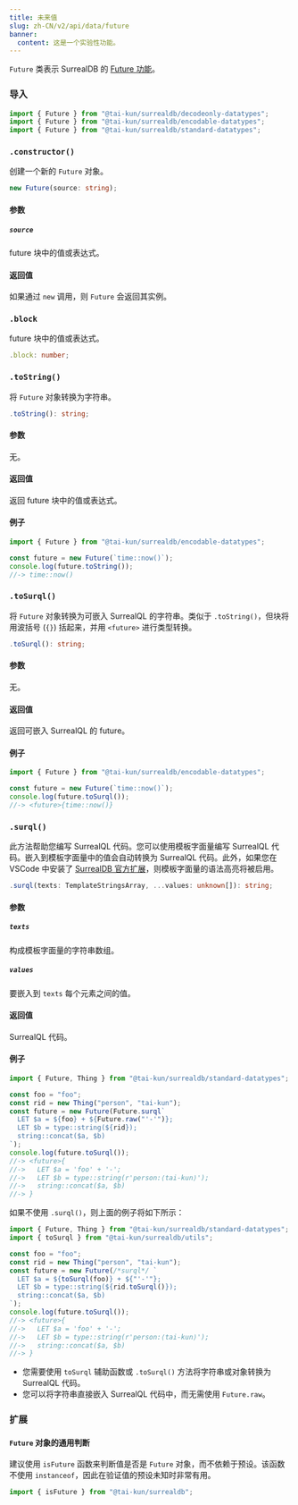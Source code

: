 ```yaml
---
title: 未来值
slug: zh-CN/v2/api/data/future
banner:
  content: 这是一个实验性功能。
---
```



`Future` 类表示 SurrealDB 的 [Future 功能](https://surrealdb.com/docs/surrealql/datamodel/futures)。

### 导入

```ts
import { Future } from "@tai-kun/surrealdb/decodeonly-datatypes";
import { Future } from "@tai-kun/surrealdb/encodable-datatypes";
import { Future } from "@tai-kun/surrealdb/standard-datatypes";
```

### `.constructor()`

创建一个新的 `Future` 对象。

```ts
new Future(source: string);
```

#### 参数

##### `source`

future 块中的值或表达式。

#### 返回值

如果通过 `new` 调用，则 `Future` 会返回其实例。

### `.block` <Badge variant="instance" /><Badge variant="property" /><Badge variant="decodeonly" />

future 块中的值或表达式。

```ts
.block: number;
```

### `.toString()` <Badge variant="instance" /><Badge variant="method" /><Badge variant="encodable" />

将 `Future` 对象转换为字符串。

```ts
.toString(): string;
```

#### 参数

无。

#### 返回值

返回 future 块中的值或表达式。

#### 例子

```ts
import { Future } from "@tai-kun/surrealdb/encodable-datatypes";

const future = new Future(`time::now()`);
console.log(future.toString());
//-> time::now()
```

### `.toSurql()` <Badge variant="instance" /><Badge variant="method" /><Badge variant="encodable" />

将 `Future` 对象转换为可嵌入 SurrealQL 的字符串。类似于 `.toString()`，但块将用波括号 (`{}`) 括起来，并用 `<future>` 进行类型转换。

```ts
.toSurql(): string;
```

#### 参数

无。

#### 返回值

返回可嵌入 SurrealQL 的 future。

#### 例子

```ts
import { Future } from "@tai-kun/surrealdb/encodable-datatypes";

const future = new Future(`time::now()`);
console.log(future.toSurql());
//-> <future>{time::now()}
```

### `.surql()` <Badge variant="static" /><Badge variant="method" /><Badge variant="standard" />

此方法帮助您编写 SurrealQL 代码。您可以使用模板字面量编写 SurrealQL 代码。嵌入到模板字面量中的值会自动转换为 SurrealQL 代码。此外，如果您在 VSCode 中安装了 [SurrealDB 官方扩展](https://marketplace.visualstudio.com/items?itemName=surrealdb.surrealql)，则模板字面量的语法高亮将被启用。

```ts
.surql(texts: TemplateStringsArray, ...values: unknown[]): string;
```

#### 参数

##### `texts`

构成模板字面量的字符串数组。

##### `values`

要嵌入到 `texts` 每个元素之间的值。

#### 返回值

SurrealQL 代码。

#### 例子

```ts
import { Future, Thing } from "@tai-kun/surrealdb/standard-datatypes";

const foo = "foo";
const rid = new Thing("person", "tai-kun");
const future = new Future(Future.surql`
  LET $a = ${foo} + ${Future.raw("'-'")};
  LET $b = type::string(${rid});
  string::concat($a, $b)
`);
console.log(future.toSurql());
//-> <future>{
//->   LET $a = 'foo' + '-';
//->   LET $b = type::string(r'person:⟨tai-kun⟩');
//->   string::concat($a, $b)
//-> }
```

如果不使用 `.surql()`，则上面的例子将如下所示：

```ts
import { Future, Thing } from "@tai-kun/surrealdb/standard-datatypes";
import { toSurql } from "@tai-kun/surrealdb/utils";

const foo = "foo";
const rid = new Thing("person", "tai-kun");
const future = new Future(/*surql*/ `
  LET $a = ${toSurql(foo)} + ${"'-'"};
  LET $b = type::string(${rid.toSurql()});
  string::concat($a, $b)
`);
console.log(future.toSurql());
//-> <future>{
//->   LET $a = 'foo' + '-';
//->   LET $b = type::string(r'person:⟨tai-kun⟩');
//->   string::concat($a, $b)
//-> }
```

- 您需要使用 `toSurql` 辅助函数或 `.toSurql()` 方法将字符串或对象转换为 SurrealQL 代码。
- 您可以将字符串直接嵌入 SurrealQL 代码中，而无需使用 `Future.raw`。

### 扩展

#### `Future` 对象的通用判断

建议使用 `isFuture` 函数来判断值是否是 `Future` 对象，而不依赖于预设。该函数不使用 `instanceof`，因此在验证值的预设未知时非常有用。

```ts
import { isFuture } from "@tai-kun/surrealdb";
```
